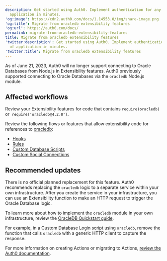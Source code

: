```yaml
---
description: Get started using Auth0. Implement authentication for any kind of
  application in minutes.
'og:image': https://cdn2.auth0.com/docs/1.14553.0/img/share-image.png
'og:title': Migrate from oracledb extensibility features
'og:url': https://auth0.com/docs/
permalink: migrate-from-oracledb-extensibility-features
title: Migrate from oracledb extensibility features
'twitter:description': Get started using Auth0. Implement authentication for any kind
  of application in minutes.
'twitter:title': Migrate from oracledb extensibility features
---
```

As of June 21, 2023, Auth0 will no longer support connecting to Oracle Databases from Node.js in Extensibility features. Auth0 previously supported connecting to Oracle Databases via the `oracledb` Node.js module.

## Affected workflows

Review your Extensibility features for code that contains `require(oracledb)` or  `require('oracledb@4.2.0')`.

Review the following flows or features that allow extensibility code for references to [oracledb](https://www.npmjs.com/package/oracledb):

* [Hooks](/docs/customize/hooks)
* [Rules](/docs/customize/rules)
* [Custom Database Scripts](/docs/authenticate/database-connections/custom-db/create-db-connection#create-database-action-scripts)
* [Custom Social Connections](/docs/authenticate/identity-providers/social-identity-providers/oauth2)

## Recommended updates

There is no official planned replacement for this feature. Auth0 recommends replacing the `oracledb` logic to a separate service within your own infrastructure. After you create the service in your infrastructure, you can use an Extensibility function to make an HTTP request to trigger the Oracle Database logic.

To learn more about how to implement the `oracledb` module in your own infrastructure, review the [OracleDB Quickstart guide](https://node-oracledb.readthedocs.io/en/latest/user_guide/installation.html#quickstart).

For example, in a Custom Database Login script using `oracledb`, remove the function that calls `oracledb` with a generic HTTP client to capture the response.

For more information on creating Actions or migrating to Actions, [review the Auth0 documentation](/docs/customize/actions).
